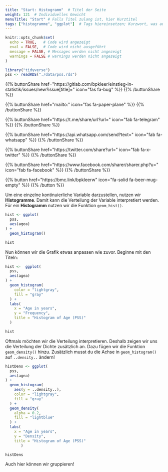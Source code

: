 ```yaml
---
title: "Start: Histogramm"  # Titel der Seite
weight: 121  # Individuelles Gewicht 
menuTitle: "Start" # Falls Titel zulang ist, hier Kurztitel
tags: ["histogramme", "ggplot"]  # Tags hiereinsetzen; Kurzwort, was auf der Seite passsiert
---
```

```r
knitr::opts_chunk$set(
  echo = TRUE,   # Code wird angezeigt
  eval = FALSE,  # Code wird nicht ausgeführt
  message = FALSE, # Messages werden nicht angezeigt
  warnings = FALSE # warnings werden nicht angezeigt
)

library("tidyverse")
pss <- readRDS("./data/pss.rds")
```

{{% buttonShare href=\"https\:\/\/gitlab.com\/bpkleer\/einstieg-in-statistik\/issues\/new?issue[title]=\" icon=\"fas fa-bug\" %}} {{% /buttonShare %}} 

{{% buttonShare href=\"mailto\:\" icon=\"fas fa-paper-plane\" %}} {{% /buttonShare %}}

{{% buttonShare href=\"https\:\/\/t.me\/share\/url?url=\" icon=\"fab fa-telegram\" %}} {{% /buttonShare %}}

{{% buttonShare href=\"https\:\/\/api.whatsapp.com\/send?text=\" icon=\"fab fa-whatsapp\" %}} {{% /buttonShare %}}

{{% buttonShare href=\"https\:\/\/twitter.com\/share?url=\" icon=\"fab fa-x-twitter\" %}} {{% /buttonShare %}}

{{% buttonShare href=\"https\:\/\/www.facebook.com\/sharer\/sharer.php?u=\" icon=\"fab fa-facebook\" %}} {{% /buttonShare %}}

{{% button href=\"https\:\/\/bmc.link\/bpkleerw\" icon=\"fa-solid fa-beer-mug-empty\" %}} {{% /button %}}

Um eine einzelne kontinuierliche Variable darzustellen, nutzen wir **Histogramme**. Damit kann die Verteilung der Variable interpretiert werden. Für ein **Histogramm** nutzen wir die Funktion `geom_hist()`.
```r
hist <- ggplot(
  pss, 
  aes(agea)
) + 
  geom_histogram()  

hist
```

Nun können wir die Grafik etwas anpassen wie zuvor. Beginne mit den Titeln:
```r
hist <-  ggplot(
  pss, 
  aes(agea)
) + 
  geom_histogram(
    color = "lightgray", 
    fill = "gray"
  ) + 
  labs(
    x = "Age in years", 
    y = "Frequency", 
    title = "Histogram of Age (PSS)"
  )

hist
```

Oftmals möchten wir die Verteilung interpretieren. Deshalb zeigen wir uns die Verteilung der Dichte zusätzlich an. Dazu fügen wir die Funktion `geom_density()` hinzu. Zusätzlich musst du die Achse in `geom_histogram()` auf `..density..` ändern!
```r
histDens <- ggplot(
  pss, 
  aes(agea)
) + 
  geom_histogram(
    aes(y = ..density..), 
    color = "lightgray", 
    fill = "gray"
  ) + 
  geom_density(
    alpha = 0.2, 
    fill = "lightblue"
  ) +
  labs(
    x = "Age in years", 
    y = "Density", 
    title = "Histogram of Age (PSS)"
       )

histDens
```

Auch hier können wir gruppieren!
